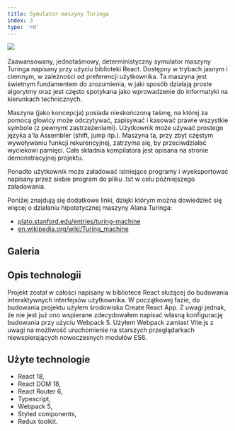 ```yaml
---
title: Symulator maszyny Turinga
index: 3
type: 'rd'
---
```



[![](https://img.shields.io/badge/github-000000?style=for-the-badge&logo=github)](https://github.com/milosz08/turing-machine-simulator) &nbsp;

Zaawansowany, jednotaśmowy, deterministyczny symulator maszyny Turinga napisany przy użyciu biblioteki React. Dostępny
w trybach jasnym i ciemnym, w zależności od preferencji użytkownika. Ta maszyna jest świetnym fundamentem do zrozumienia,
w jaki sposób działają proste algorytmy oraz jest często spotykana jako wprowadzenie do informatyki na kierunkach
technicznych.

Maszyna (jako koncepcja) posiada nieskończoną taśmę, na której za pomocą głowicy może odczytywać, zapisywać i kasować
prawie wszystkie symbole (z pewnymi zastrzeżeniami). Użytkownik może używać prostego języka a'la Assembler
(shift, jump itp.). Maszyna ta, przy zbyt częstym wywoływaniu funkcji rekurencyjnej, zatrzyma się, by przeciwdziałać
wyciekowi pamięci. Cała składnia kompilatora jest opisana na stronie demonstracyjnej projektu.

Ponadto użytkownik może załadować istniejące programy i wyeksportować napisany przez siebie program do pliku .txt w celu
późniejszego załadowania.

Poniżej znajdują się dodatkowe linki, dzięki którym można dowiedzieć się więcej o działaniu hipotetycznej maszyny Alana
Turinga:
* [plato.stanford.edu/entries/turing-machine](https://plato.stanford.edu/entries/turing-machine)
* [en.wikipedia.org/wiki/Turing_machine](https://en.wikipedia.org/wiki/Turing_machine)

## Galeria

<Gallery />

## Opis technologii

Projekt został w całości napisany w bibliotece React służącej do budowania interaktywnych interfejsów użytkownika. W
początkowej fazie, do budowania projektu użyłem środowiska Create React App. Z uwagi jednak, że nie jest już ono wspierane
zdecydowałem napisać własną konfigurację budowania przy użyciu Webpack 5. Użyłem Webpack zamiast Vite.js z uwagi na
możliwość uruchomienie na starszych przeglądarkach niewspierających nowoczesnych modułów ES6.

## Użyte technologie

- React 18,
- React DOM 18,
- React Router 6,
- Typescript,
- Webpack 5,
- Styled components,
- Redux toolkit.
